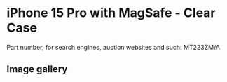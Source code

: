 
# iPhone 15 Pro  with MagSafe - Clear Case

Part number, for search engines, auction websites and such: MT223ZM/A

## Image gallery

<div style={{ width: "768px" }}>
  <GalleryComponent
    images={[
      {
        original: "/everysource/MT223.png",
        thumbnail: "/everypreview/MT223.png",
      },
      {
        original: "/everysource/MT223_AV1.png",
        thumbnail: "/everypreview/MT223_AV1.png",
      },
      {
        original: "/everysource/MT223_AV2.png",
        thumbnail: "/everypreview/MT223_AV2.png",
      },
      {
        original: "/everysource/MT223_AV3.png",
        thumbnail: "/everypreview/MT223_AV3.png",
      },
      {
        original: "/everysource/MT223_AV4.png",
        thumbnail: "/everypreview/MT223_AV4.png",
      }
    ]}
  />
</div>